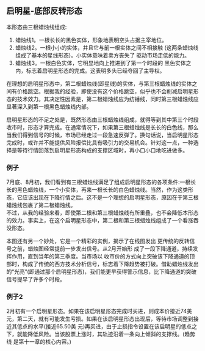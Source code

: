 
## 启明星-底部反转形态
本形态由三根蜡烛线组成:
1. 蜡烛线1。一根长长的黑色实体，形象地表明空头占据主宰地位。
2. 蜡烛线2。一根小小的实体，并且它与前一根实体之间不相接触 (这两条蜡烛线组成了基本的星线形态)。小实体意味着卖方丧失了 驱动市场走低的能力。
3. 蜡烛线3。一根白色实体，它明显地向上推进到了第一个时段的 黑色实体之内，标志着启明星形态的完成。这表明多头已经夺回了主导权。

<ImageRender alt='test1' width='auto' height='auto' path='/蜡烛图技术/11-启明星.png' />

在理想的启明星形态中，第二根蜡烛线(即星线)的实体，与第三根蜡烛线的实体之间有价格跳空。根据我的经验，即使没有这个价格跳空，似乎也不会削减启明星形态的技术效力。其决定性因素是，第二根蜡烛线应为纺锤线，同时第三根蜡烛线应显著深入到第一根黑色蜡烛线内部。

启明星形态的不足之处是，既然形态由三根蜡烛线组成，就得等到其中第三个时段收市时，形态才算完成。在通常情况下，如果第三根蜡烛线是长长的白色线，那么当我们得到信号的时候，市场已经走过一段急速反弹了。换句话说，当启明星形态完成时，或许并不能提供风险报偿比具有吸引力的交易机会。针对这一点，一种选择是等待行情回落到启明星形态构成的支撑区域时，再小口小口地吃进做多。

### 例子
7月底、8月初，我们看到有三根蜡烛线满足了组成启明星形态的各项条件:一根长长的黑色蜡烛线，一个小实体，再来一根长长的白色蜡烛线。当然，作为这类形态，它应该出现在下降行情之后。这不是一个理想的启明星形态，原因在于第三根蜡烛线包裹了第二根蜡烛线。<br/>
不过，从我的经验来看，即使第二根和第三根蜡烛线有所重叠，也不会降低本形态的效力。事实上，在这个启明星形态中，第二根和第三根蜡烛线组成了一个看涨吞没形态。

<ImageRender alt='test1' width='auto' height='auto' path='/蜡烛图技术/11-启明星2.png' />

本图还有另一个妙处，它是一个精彩的实例，揭示了在线图发出 更传统的反转信号之前，蜡烛图经常提前一步发出信号。从2月开始形 成了一段下降通道，持续发挥作用，直到当年的第三季度。当市场以 收市价的方式向上突破该下降通道的顶部时，构成了传统的西方技术分析信号，标志着下降趋势被打破。借助蜡烛线发出的“光亮”(即通过那个启明星形态)，我们能更早获得警示信息，比下降通道的突破信号提早了许多个时段。

### 例子2
2月初有一个启明星形态。如果在该启明星形态完成时买进，则成本价接近74美元，第二天，就有可能发生亏损。如果在该启明星形态出现后，等待市场调整到接近其低点的水平(接近65.50美 元)再买进，由于止损指令设置在该启明星的低点之下，就能降低风险。当该股票上涨时，其轨迹沿着一条向上倾斜的支撑线。(趋势线 是第十一章的核心内容。)

<ImageRender alt='test1' width='auto' height='auto' path='/蜡烛图技术/11-启明星3.png' />

